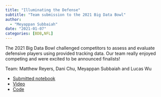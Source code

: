 ```yaml
---
title: "Illuminating the Defense"
subtitle: "Team submission to the 2021 Big Data Bowl"
author: 
  - "Meyappan Subbaiah"
date: "2021-01-07"
categories: [BDB,NFL]
---
```


The 2021 Big Data Bowl challenged competitors to assess and evaluate defensive players using provided tracking data. Our team really enjoyed competing and were excited to be announced finalists!

Team: Matthew Reyers, Dani Chu, Meyappan Subbaiah and Lucas Wu 

 - [Submitted notebook](https://www.kaggle.com/code/msubbaiah/illuminating-the-defense)
 - [Video](https://www.youtube.com/watch?v=d0gLNp7PvEk)
 - [Code](https://github.com/mreyers/bdb_3)